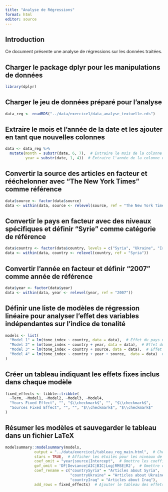 ```yaml
---
title: "Analyse de Régressions"
format: html
editor: source
---
```


## Introduction

Ce document présente une analyse de régressions sur les données traitées.

## Charger le package dplyr pour les manipulations de données

```r
library(dplyr)
```

## Charger le jeu de données préparé pour l'analyse

```r
data_reg <- readRDS("../data/exercice1/data_analyse_textuelle.rds")
```

## Extraire le mois et l'année de la date et les ajouter en tant que nouvelles colonnes

```r
data <- data_reg %>%
  mutate(month = substr(date, 6, 7),  # Extraire le mois de la colonne date
         year = substr(date, 1, 4))  # Extraire l'année de la colonne date


```

## Convertir la source des articles en facteur et rééchelonner avec "The New York Times" comme référence

```r
data$source <- factor(data$source)
data <- within(data, source <- relevel(source, ref = "The New York Times"))
```

## Convertir le pays en facteur avec des niveaux spécifiques et définir "Syrie" comme catégorie de référence

```r
data$country <- factor(data$country, levels = c("Syria", "Ukraine", "Iraq"))
data <- within(data, country <- relevel(country, ref = "Syria"))
```

## Convertir l'année en facteur et définir "2007" comme année de référence

```r
data$year <- factor(data$year)
data <- within(data, year <- relevel(year, ref = "2007"))
```

## Définir une liste de modèles de régression linéaire pour analyser l'effet des variables indépendantes sur l'indice de tonalité

```r
models <- list(
  "Model 1" = lm(tone_index ~ country, data = data),  # Effet du pays uniquement
  "Model 2" = lm(tone_index ~ country + year, data = data),  # Effet du pays et de l'année
  "Model 3" = lm(tone_index ~ country + source, data = data),  # Effet du pays et de la source
  "Model 4" = lm(tone_index ~ country + year + source,  data = data)  # Effet combiné du pays, de l'année et de la source
)
```

## Créer un tableau indiquant les effets fixes inclus dans chaque modèle

```r
fixed_effects <- tibble::tribble(
  ~Term, ~Model1, ~Model2, ~Model3, ~Model4,
  "Years Fixed Effect", "", "$\\checkmark$", "", "$\\checkmark$",
  "Sources Fixed Effect", "", "", "$\\checkmark$", "$\\checkmark$"
)
```

## Résumer les modèles et sauvegarder le tableau dans un fichier LaTeX

```r
modelsummary::modelsummary(models,
             output = "../data/exercice1/tableau_reg_main.html",  # Chemin du fichier de sortie
             stars = TRUE,  # Afficher les étoiles pour les niveaux de significativité
             coef_omit = "year|source|Intercept",  # Omettre les coefficients pour l'année, la source et l'interception
             gof_omit = 'DF|Deviance|AIC|BIC|Log|RMSE|R2',  # Omettre certaines mesures de qualité d'ajustement
             coef_rename = c("countrySyria" = "Articles about Syria",  # Renommer les coefficients pour une meilleure compréhension
                             "countryUkraine" = "Articles about Ukraine",
                             "countryIraq" = "Articles about Iraq"),
             add_rows = fixed_effects)  # Ajouter le tableau des effets fixes au résumé
```
